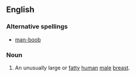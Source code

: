 ==English==

===Alternative spellings===
*[[man-boob]]

===Noun===
{{en-noun|sg=[[man]] [[boob]]}}

# {{slang}} An unusually large or [[fatty]] [[human]] [[male]] [[breast]].